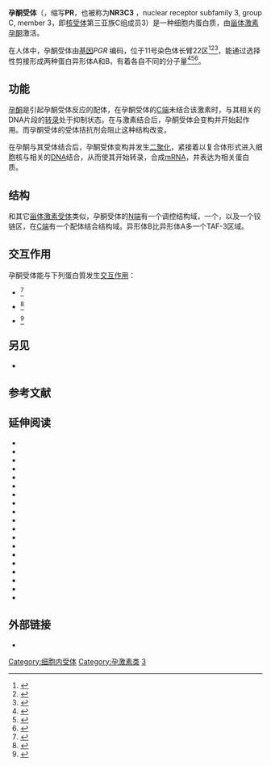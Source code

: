 {{PBB|geneid=5241}}

'''孕酮受体'''（{{lang-en|progesterone receptor}}，缩写'''PR'''，也被称为'''NR3C3''' ，nuclear receptor subfamily 3, group C, member 3，即[[核受体|核受体]]第三亚族C组成员3）是一种细胞内蛋白质，由[[甾体激素|甾体激素]][[孕酮|孕酮]]激活。

在人体中，孕酮受体由[[基因|基因]]''PGR'' 编码，位于11号染色体长臂22区<ref name="pmid3551956">{{cite journal | author = Misrahi M, Atger M, d'Auriol L, Loosfelt H, Meriel C, Fridlansky F, Guiochon-Mantel A, Galibert F, Milgrom E | title = Complete amino acid sequence of the human progesterone receptor deduced from cloned cDNA | journal = Biochem. Biophys. Res. Commun. | volume = 143 | issue = 2 | pages = 740–8 |date=March 1987 | pmid = 3551956 | doi = 10.1016/0006-291X(87)91416-1 | url = | issn = }}</ref><ref name="pmid3472240">{{cite journal | author = Law ML, Kao FT, Wei Q, Hartz JA, Greene GL, Zarucki-Schulz T, Conneely OM, Jones C, Puck TT, O'Malley BW | title = The progesterone receptor gene maps to human chromosome band 11q13, the site of the mammary oncogene int-2 | journal = Proc. Natl. Acad. Sci. U.S.A. | volume = 84 | issue = 9 | pages = 2877–81 |date=May 1987 | pmid = 3472240 | pmc = 304763 | doi = 10.1073/pnas.84.9.2877| url = | issn = }}</ref><ref>{{Cite web |url=http://may2009.archive.ensembl.org/Homo_sapiens/Gene/Summary?g=ENSG00000082175 |title=ensembl.org, Gene: ESR1 (ENSG00000091831) |access-date=2014-06-28 |archive-date=2022-01-05 |archive-url=https://web.archive.org/web/20220105075227/http://may2009.archive.ensembl.org/Homo_sapiens/Gene/Summary?g=ENSG00000082175 |dead-url=yes }}</ref>，能通过选择性剪接形成两种蛋白异形体A和B，有着各自不同的分子量<ref name="pmid15970482">{{cite journal | author = Gadkar-Sable S, Shah C, Rosario G, Sachdeva G, Puri C | title = Progesterone receptors: various forms and functions in reproductive tissues | journal = Front. Biosci. | volume = 10 | issue = | pages = 2118–30 | year = 2005 | pmid = 15970482 | doi = 10.2741/1685 }}</ref><ref name="isbn0-683-30379-1">{{cite book | author = Kase, Nathan G.; Speroff, Leon; Glass, Robert L. | title = Clinical gynecologic endocrinology and infertility | url = https://archive.org/details/clinicalgynecolo0000sper | publisher = Lippincott Williams & Wilkins | location = Hagerstown, MD | year = 1999 | pages = | isbn = 0-683-30379-1 | oclc = | doi = }}</ref><ref name="isbn0-7817-4795-3">{{cite book | author = Fritz, Marc A.; Speroff, Leon | title = Clinical gynecologic endocrinology and infertility | publisher = Lippincott Williams & Wilkins | location = Hagerstown, MD | year = 2005 | pages = | isbn = 0-7817-4795-3 | oclc = | doi = }}</ref>。

==功能==
[[孕酮|孕酮]]是引起孕酮受体反应的配体，在孕酮受体的[[C端|C端]]未结合该激素时，与其相关的DNA片段的[[转录|转录]]处于抑制状态。在与激素结合后，孕酮受体会变构并开始起作用。而孕酮受体的受体拮抗剂会阻止这种结构改变。

在孕酮与其受体结合后，孕酮受体变构并发生[[蛋白二聚体|二聚化]]，紧接着以复合体形式进入细胞核与相关的[[脱氧核糖核酸|DNA]]结合，从而使其开始转录，合成[[信使核糖核酸|mRNA]]，并表达为相关蛋白质。

==结构==
{{Pfam box |Symbol = Progest_rcpt_N |Name = Progesterone receptor, N-terminal |Pfam = PF02161 |InterPro = IPR000128 |PROSITE =  |PDB = }}

和其它[[甾体激素受体|甾体激素受体]]类似，孕酮受体的[[N端|N端]]有一个调控结构域，一个{{tsl|en|DNA binding domain|DNA结合结构域}}，以及一个铰链区，在[[C端|C端]]有一个配体结合结构域。异形体B比异形体A多一个TAF-3区域。

==交互作用==
孕酮受体能与下列蛋白質发生[[蛋白質交互作用|交互作用]]：
* {{tsl|en|KLF9||KLF9}}<ref name="pmid12672823">{{cite journal | author = Zhang XL, Zhang D, Michel FJ, Blum JL, Simmen FA, Simmen RC | title = Selective interactions of Kruppel-like factor 9/basic transcription element-binding protein with progesterone receptor isoforms A and B determine transcriptional activity of progesterone-responsive genes in endometrial epithelial cells | journal = J. Biol. Chem. | volume = 278 | issue = 24 | pages = 21474–82 |date=June 2003 | pmid = 12672823 | doi = 10.1074/jbc.M212098200 | url = | issn = }}</ref>
* {{tsl|en|Nuclear receptor co-repressor 2||Nuclear receptor co-repressor 2}}<ref name="pmid10757795">{{cite journal | author = Giangrande PH, Kimbrel EA, Edwards DP, McDonnell DP | title = The opposing transcriptional activities of the two isoforms of the human progesterone receptor are due to differential cofactor binding | journal = Mol. Cell. Biol. | volume = 20 | issue = 9 | pages = 3102–15 |date=May 2000 | pmid = 10757795 | pmc = 85605 | doi = 10.1128/MCB.20.9.3102-3115.2000 | url =https://archive.org/details/sim_molecular-and-cellular-biology_2000-05_20_9/page/3102| issn = }}</ref>
* {{tsl|en|UBE3A||UBE3A}}<ref name="pmid9891052">{{cite journal | author = Nawaz Z, Lonard DM, Smith CL, Lev-Lehman E, Tsai SY, Tsai MJ, O'Malley BW | title = The Angelman syndrome-associated protein, E6-AP, is a coactivator for the nuclear hormone receptor superfamily | journal = Mol. Cell. Biol. | volume = 19 | issue = 2 | pages = 1182–9 |date=February 1999 | pmid = 9891052 | pmc = 116047 | doi = | url =https://archive.org/details/sim_molecular-and-cellular-biology_1999-02_19_2/page/1182| issn = }}</ref>

== 另见 ==
* {{tsl|en|Selective progesterone receptor modulator||Selective progesterone receptor modulator}}

== 参考文献 ==
{{Reflist|2}}

==延伸阅读==
{{refbegin | 2}}
*{{cite journal  | author=Butnor KJ, Burchette JL, Robboy SJ |title=Progesterone receptor activity in leiomyomatosis peritonealis disseminata |journal=Int. J. Gynecol. Pathol. |volume=18 |issue= 3 |pages= 259–64 |year= 2002 |pmid= 12090595 |doi=10.1097/00004347-199907000-00012  }}
*{{cite journal  | author=Leonhardt SA, Boonyaratanakornkit V, Edwards DP |title=Progesterone receptor transcription and non-transcription signaling mechanisms |journal=Steroids |volume=68 |issue= 10–13 |pages= 761–70 |year= 2004 |pmid= 14667966 |doi=10.1016/S0039-128X(03)00129-6  }}
*{{cite journal  | author=Conneely OM, Mulac-Jericevic B, Lydon JP |title=Progesterone-dependent regulation of female reproductive activity by two distinct progesterone receptor isoforms |journal=Steroids |volume=68 |issue= 10–13 |pages= 771–8 |year= 2004 |pmid= 14667967 |doi=10.1016/S0039-128X(03)00126-0  }}
*{{cite journal  | author=Bagchi MK, Tsai SY, Tsai MJ, O'Malley BW |title=Ligand and DNA-dependent phosphorylation of human progesterone receptor in vitro |journal=Proc. Natl. Acad. Sci. U.S.A. |volume=89 |issue= 7 |pages= 2664–8 |year= 1992 |pmid= 1557371 |doi=10.1073/pnas.89.7.2664  | pmc=48722  }}
*{{cite journal  | author=Kastner P, Krust A, Turcotte B, ''et al.'' |title=Two distinct estrogen-regulated promoters generate transcripts encoding the two functionally different human progesterone receptor forms A and B | url=https://archive.org/details/sim_embo-journal_1990-05_9_5/page/1603 |journal=EMBO J. |volume=9 |issue= 5 |pages= 1603–14 |year= 1990 |pmid= 2328727 |doi=  | pmc=551856  }}
*{{cite journal  | author=Guiochon-Mantel A, Loosfelt H, Lescop P, ''et al.'' |title=Mechanisms of nuclear localization of the progesterone receptor: evidence for interaction between monomers |journal=Cell |volume=57 |issue= 7 |pages= 1147–54 |year= 1989 |pmid= 2736623 |doi=10.1016/0092-8674(89)90052-4  }}
*{{cite journal  | author=Fernandez MD, Carter GD, Palmer TN |title=The interaction of canrenone with oestrogen and progesterone receptors in human uterine cytosol |journal=British Journal of Clinical Pharmacology |volume=15 |issue= 1 |pages= 95–101 |year= 1983 |pmid= 6849751 |doi=  10.1111/j.1365-2125.1983.tb01470.x| pmc=1427833  }}
*{{cite journal  | author=Oñate SA, Tsai SY, Tsai MJ, O'Malley BW |title=Sequence and characterization of a coactivator for the steroid hormone receptor superfamily |journal=Science |volume=270 |issue= 5240 |pages= 1354–7 |year= 1995 |pmid= 7481822 |doi=10.1126/science.270.5240.1354  }}
*{{cite journal  | author=Zhang Y, Beck CA, Poletti A, ''et al.'' |title=Identification of phosphorylation sites unique to the B form of human progesterone receptor. In vitro phosphorylation by casein kinase II |journal=J. Biol. Chem. |volume=269 |issue= 49 |pages= 31034–40 |year= 1995 |pmid= 7983041 |doi=  }}
*{{cite journal  | author=Mansour I, Reznikoff-Etievant MF, Netter A |title=No evidence for the expression of the progesterone receptor on peripheral blood lymphocytes during pregnancy |journal=Hum. Reprod. |volume=9 |issue= 8 |pages= 1546–9 |year= 1995 |pmid= 7989520 |doi=  }}
*{{cite journal  | author=Kalkhoven E, Wissink S, van der Saag PT, van der Burg B |title=Negative interaction between the RelA(p65) subunit of NF-kappaB and the progesterone receptor |journal=J. Biol. Chem. |volume=271 |issue= 11 |pages= 6217–24 |year= 1996 |pmid= 8626413 |doi=10.1074/jbc.271.11.6217  }}
*{{cite journal  | author=Wang JD, Zhu JB, Fu Y, ''et al.'' |title=Progesterone receptor immunoreactivity at the maternofetal interface of first trimester pregnancy: a study of the trophoblast population | url=https://archive.org/details/sim_human-reproduction_1996-02_11_2/page/413 |journal=Hum. Reprod. |volume=11 |issue= 2 |pages= 413–9 |year= 1996 |pmid= 8671234 |doi=  10.1093/humrep/11.2.413}}
*{{cite journal  | author=Thénot S, Henriquet C, Rochefort H, Cavaillès V |title=Differential interaction of nuclear receptors with the putative human transcriptional coactivator hTIF1 |journal=J. Biol. Chem. |volume=272 |issue= 18 |pages= 12062–8 |year= 1997 |pmid= 9115274 |doi=10.1074/jbc.272.18.12062  }}
*{{cite journal  | author=Jenster G, Spencer TE, Burcin MM, ''et al.'' |title=Steroid receptor induction of gene transcription: a two-step model |journal=Proc. Natl. Acad. Sci. U.S.A. |volume=94 |issue= 15 |pages= 7879–84 |year= 1997 |pmid= 9223281 |doi=10.1073/pnas.94.15.7879  | pmc=21523  }}
*{{cite journal  | author=Shanker YG, Sharma SC, Rao AJ |title=Expression of progesterone receptor mRNA in the first trimester human placenta |journal=Biochem. Mol. Biol. Int. |volume=42 |issue= 6 |pages= 1235–40 |year= 1997 |pmid= 9305541 |doi=  }}
*{{cite journal  | author=Richer JK, Lange CA, Wierman AM, ''et al.'' |title=Progesterone receptor variants found in breast cells repress transcription by wild-type receptors | url=https://archive.org/details/sim_breast-cancer-research-and-treatment_1998-04_48_3/page/231 |journal=Breast Cancer Res. Treat. |volume=48 |issue= 3 |pages= 231–41 |year= 1998 |pmid= 9598870 |doi=10.1023/A:1005941117247  }}
*{{cite journal  | author=Williams SP, Sigler PB |title=Atomic structure of progesterone complexed with its receptor |journal=Nature |volume=393 |issue= 6683 |pages= 392–6 |year= 1998 |pmid= 9620806 |doi= 10.1038/30775 }}
*{{cite journal  | author=Boonyaratanakornkit V, Melvin V, Prendergast P, ''et al.'' |title=High-mobility group chromatin proteins 1 and 2 functionally interact with steroid hormone receptors to enhance their DNA binding in vitro and transcriptional activity in mammalian cells | url=https://archive.org/details/sim_molecular-and-cellular-biology_1998-08_18_8/page/4471 |journal=Mol. Cell. Biol. |volume=18 |issue= 8 |pages= 4471–87 |year= 1998 |pmid= 9671457 |doi=  | pmc=109033  }}
*{{cite journal  | author=Nawaz Z, Lonard DM, Smith CL, ''et al.'' |title=The Angelman syndrome-associated protein, E6-AP, is a coactivator for the nuclear hormone receptor superfamily | url=https://archive.org/details/sim_molecular-and-cellular-biology_1999-02_19_2/page/1182 |journal=Mol. Cell. Biol. |volume=19 |issue= 2 |pages= 1182–9 |year= 1999 |pmid= 9891052 |doi=  | pmc=116047  }}
{{refend}}

==外部链接==
* {{MeshName|Progesterone+Receptors}}

{{PDB Gallery|geneid=5241}}
{{Transcription factors|g2}}
{{Progestogenics}}
{{InterPro content|IPR000342}}

[[Category:细胞内受体|Category:细胞内受体]]
[[Category:孕激素类|Category:孕激素类]]
[[Category:核受体|3]]
{{Progesterone receptor modulators}}